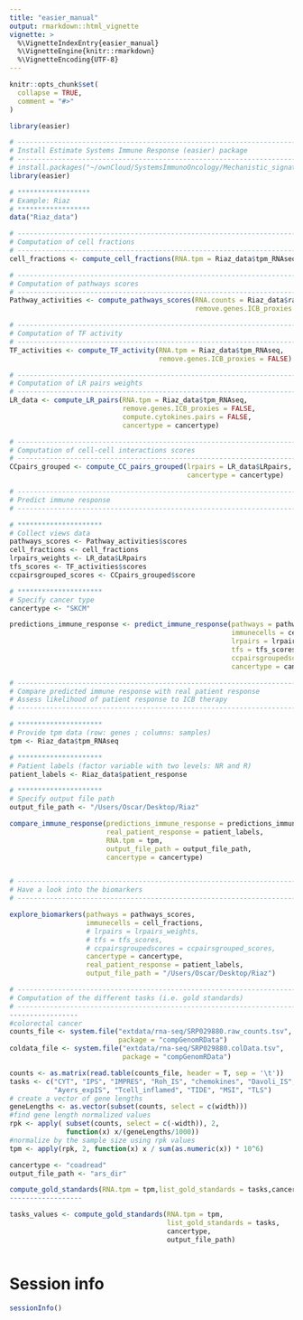 ```yaml
---
title: "easier_manual"
output: rmarkdown::html_vignette
vignette: >
  %\VignetteIndexEntry{easier_manual}
  %\VignetteEngine{knitr::rmarkdown}
  %\VignetteEncoding{UTF-8}
---
```


```r
knitr::opts_chunk$set(
  collapse = TRUE,
  comment = "#>"
)
```

```r
library(easier)
```

```r
# ---------------------------------------------------------------------------
# Install Estimate Systems Immune Response (easier) package
# ---------------------------------------------------------------------------
# install.packages("~/ownCloud/SystemsImmunoOncology/Mechanistic_signatures_project/easier_1.0.3.tar.gz", repos = NULL, type="source")
library(easier)

# ******************
# Example: Riaz
# ******************
data("Riaz_data")

# ---------------------------------------------------------------------------
# Computation of cell fractions
# ---------------------------------------------------------------------------
cell_fractions <- compute_cell_fractions(RNA.tpm = Riaz_data$tpm_RNAseq)

# ---------------------------------------------------------------------------
# Computation of pathways scores
# ---------------------------------------------------------------------------
Pathway_activities <- compute_pathways_scores(RNA.counts = Riaz_data$raw_counts_RNAseq,
                                              remove.genes.ICB_proxies = TRUE)

# ---------------------------------------------------------------------------
# Computation of TF activity
# ---------------------------------------------------------------------------
TF_activities <- compute_TF_activity(RNA.tpm = Riaz_data$tpm_RNAseq,
                                     remove.genes.ICB_proxies = FALSE)

# ---------------------------------------------------------------------------
# Computation of LR pairs weights
# ---------------------------------------------------------------------------
LR_data <- compute_LR_pairs(RNA.tpm = Riaz_data$tpm_RNAseq,
                            remove.genes.ICB_proxies = FALSE,
                            compute.cytokines.pairs = FALSE,
                            cancertype = cancertype)

# ---------------------------------------------------------------------------
# Computation of cell-cell interactions scores
# ---------------------------------------------------------------------------
CCpairs_grouped <- compute_CC_pairs_grouped(lrpairs = LR_data$LRpairs,
                                            cancertype = cancertype)

# ---------------------------------------------------------------------------
# Predict immune response
# ---------------------------------------------------------------------------

# *********************
# Collect views data
pathways_scores <- Pathway_activities$scores
cell_fractions <- cell_fractions
lrpairs_weights <- LR_data$LRpairs
tfs_scores <- TF_activities$scores
ccpairsgrouped_scores <- CCpairs_grouped$score

# *********************
# Specify cancer type
cancertype <- "SKCM"

predictions_immune_response <- predict_immune_response(pathways = pathways_scores,
                                                       immunecells = cell_fractions,
                                                       lrpairs = lrpairs_weights,
                                                       tfs = tfs_scores,
                                                       ccpairsgroupedscores = ccpairsgrouped_scores,
                                                       cancertype = cancertype)

# ---------------------------------------------------------------------------
# Compare predicted immune response with real patient response
# Assess likelihood of patient response to ICB therapy
# ---------------------------------------------------------------------------

# *********************
# Provide tpm data (row: genes ; columns: samples)
tpm <- Riaz_data$tpm_RNAseq

# *********************
# Patient labels (factor variable with two levels: NR and R)
patient_labels <- Riaz_data$patient_response

# *********************
# Specify output file path
output_file_path <- "/Users/Oscar/Desktop/Riaz"

compare_immune_response(predictions_immune_response = predictions_immune_response,
                        real_patient_response = patient_labels,
                        RNA.tpm = tpm,
                        output_file_path = output_file_path,
                        cancertype = cancertype)


# ---------------------------------------------------------------------------
# Have a look into the biomarkers
# ---------------------------------------------------------------------------

explore_biomarkers(pathways = pathways_scores,
                   immunecells = cell_fractions,
                   # lrpairs = lrpairs_weights,
                   # tfs = tfs_scores,
                   # ccpairsgroupedscores = ccpairsgrouped_scores,
                   cancertype = cancertype,
                   real_patient_response = patient_labels,
                   output_file_path = "/Users/Oscar/Desktop/Riaz")

# ---------------------------------------------------------------------------
# Computation of the different tasks (i.e. gold standards)
# ---------------------------------------------------------------------------
-----------------
#colorectal cancer
counts_file <- system.file("extdata/rna-seq/SRP029880.raw_counts.tsv",
                           package = "compGenomRData")
coldata_file <- system.file("extdata/rna-seq/SRP029880.colData.tsv",
                            package = "compGenomRData")

counts <- as.matrix(read.table(counts_file, header = T, sep = '\t'))
tasks <- c("CYT", "IPS", "IMPRES", "Roh_IS", "chemokines", "Davoli_IS", "IFNy",
           "Ayers_expIS", "Tcell_inflamed", "TIDE", "MSI", "TLS")
# create a vector of gene lengths 
geneLengths <- as.vector(subset(counts, select = c(width)))
#find gene length normalized values 
rpk <- apply( subset(counts, select = c(-width)), 2, 
              function(x) x/(geneLengths/1000))
#normalize by the sample size using rpk values
tpm <- apply(rpk, 2, function(x) x / sum(as.numeric(x)) * 10^6)

cancertype <- "coadread"
output_file_path <- "ars_dir"

compute_gold_standards(RNA.tpm = tpm,list_gold_standards = tasks,cancertype,output_file_path)
------------------

tasks_values <- compute_gold_standards(RNA.tpm = tpm,
                                       list_gold_standards = tasks,
                                       cancertype,
                                       output_file_path)



```

# Session info {-}

```r
sessionInfo()
```

